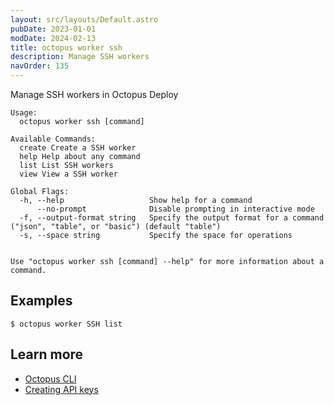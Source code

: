 ```yaml
---
layout: src/layouts/Default.astro
pubDate: 2023-01-01
modDate: 2024-02-13
title: octopus worker ssh
description: Manage SSH workers
navOrder: 135
---
```


Manage SSH workers in Octopus Deploy

```
Usage:
  octopus worker ssh [command]

Available Commands:
  create Create a SSH worker
  help Help about any command
  list List SSH workers
  view View a SSH worker

Global Flags:
  -h, --help                   Show help for a command
      --no-prompt              Disable prompting in interactive mode
  -f, --output-format string   Specify the output format for a command ("json", "table", or "basic") (default "table")
  -s, --space string           Specify the space for operations


Use "octopus worker ssh [command] --help" for more information about a command.
```

## Examples

<SamplesInstance />

```
$ octopus worker SSH list

```

## Learn more

- [Octopus CLI](/docs/octopus-rest-api/cli)
- [Creating API keys](/docs/octopus-rest-api/how-to-create-an-api-key)
